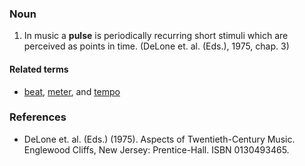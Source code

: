 ===Noun===
#In music a '''pulse''' is periodically recurring short stimuli which are perceived as points in time. (DeLone et. al. (Eds.), 1975, chap. 3)

====Related terms====
*[[beat]], [[meter]], and [[tempo]]

===References===
*DeLone et. al. (Eds.) (1975). Aspects of Twentieth-Century Music. Englewood Cliffs, New Jersey: Prentice-Hall. ISBN 0130493465.
